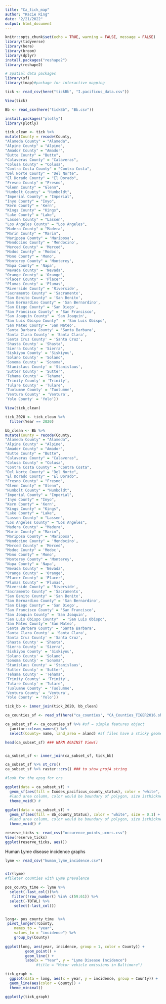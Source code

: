 ```yaml
---
title: "Ca_tick_map"
author: "Kacie Ring"
date: "2/21/2022"
output: html_document
---
```


```r

knitr::opts_chunk$set(echo = TRUE, warning = FALSE, message = FALSE)
library(tidyverse)
library(here)
library(broom)
library(dplyr)
install.packages("reshape2")
library(reshape2)

# Spatial data packages
library(sf)
library(tmap)#package for interactive mapping 

tick <- read_csv(here("tickBb", "I.pacificus_data.csv"))

View(tick)

Bb <- read_csv(here("tickBb", "Bb.csv"))

install.packages("plotly")
library(plotly)

```

```r

tick_clean <- tick %>% 
mutate(County = recode(County,
"Alameda County" = "Alameda", 
"Alpine County" = "Alpine",
"Amador County" = "Amador", 
"Butte County" = "Butte", 
"Calaveras County" = "Calaveras", 
"Colusa County" = "Colusa",
"Contra Costa County" = "Contra Costa", 
"Del Norte County" = "Del Norte", 
"El Dorado County" = "El Dorado", 
"Fresno County" = "Fresno", 
"Glenn County" = "Glenn", 
"Humbolt County" = "Humboldt", 
"Imperial County" = "Imperial", 
"Inyo County" = "Inyo", 
"Kern County" = 'Kern', 
"Kings County" = "Kings", 
"Lake County" = "Lake", 
"Lassen County" = "Lassen", 
"Los Angeles County" = "Los Angeles", 
"Madera County" = "Madera", 
"Marin County" = "Marin", 
"Mariposa County" = 'Mariposa', 
"Mendocino County" = 'Mendocino', 
"Merced County" = 'Merced', 
"Modoc County" = 'Modoc', 
"Mono County" = 'Mono', 
"Monterey County" = 'Monterey', 
"Napa County" = 'Napa',
"Nevada County" = 'Nevada',
"Orange County" = 'Orange', 
"Placer County" = 'Placer', 
"Plumas County" = 'Plumas', 
"Riverside County" = 'Riverside', 
"Sacramento County" = 'Sacramento', 
"San Benito County" = 'San Benito', 
"San Bernardino County" = 'San Bernardino',
"San Diego County" = 'San Diego', 
"San Francisco County" = 'San Francisco', 
"San Joaquin County" = 'San Joaquin', 
"San Luis Obispo County"  = 'San Luis Obispo', 
'San Mateo County'= 'San Mateo', 
'Santa Barbara County' = 'Santa Barbara', 
'Santa Clara County' = 'Santa Clara', 
'Santa Cruz County' = 'Santa Cruz', 
'Shasta County' = 'Shasta', 
'Sierra County' = 'Sierra', 
'Siskiyou County' = 'Siskiyou', 
'Solano County' = 'Solano', 
'Sonoma County' = 'Sonoma', 
'Stanislaus County' = 'Stanislaus', 
'Sutter County' = 'Sutter', 
'Tehama County' = 'Tehama', 
'Trinity County' = 'Trinity', 
'Tulare County' = 'Tulare', 
'Tuolumne County' = 'Tuolumne', 
'Ventura County' = 'Ventura', 
'Yolo County' = 'Yolo'))

View(tick_clean)

tick_2020 <- tick_clean %>%
  filter(Year == 2020)


```

```r

bb_clean <- Bb %>% 
mutate(County = recode(County,
"Alameda County" = "Alameda", 
"Alpine County" = "Alpine",
"Amador County" = "Amador", 
"Butte County" = "Butte", 
"Calaveras County" = "Calaveras", 
"Colusa County" = "Colusa",
"Contra Costa County" = "Contra Costa", 
"Del Norte County" = "Del Norte", 
"El Dorado County" = "El Dorado", 
"Fresno County" = "Fresno", 
"Glenn County" = "Glenn", 
"Humbolt County" = "Humboldt", 
"Imperial County" = "Imperial", 
"Inyo County" = "Inyo", 
"Kern County" = 'Kern', 
"Kings County" = "Kings", 
"Lake County" = "Lake", 
"Lassen County" = "Lassen", 
"Los Angeles County" = "Los Angeles", 
"Madera County" = "Madera", 
"Marin County" = "Marin", 
"Mariposa County" = 'Mariposa', 
"Mendocino County" = 'Mendocino', 
"Merced County" = 'Merced', 
"Modoc County" = 'Modoc', 
"Mono County" = 'Mono', 
"Monterey County" = 'Monterey', 
"Napa County" = 'Napa',
"Nevada County" = 'Nevada',
"Orange County" = 'Orange', 
"Placer County" = 'Placer', 
"Plumas County" = 'Plumas', 
"Riverside County" = 'Riverside', 
"Sacramento County" = 'Sacramento', 
"San Benito County" = 'San Benito', 
"San Bernardino County" = 'San Bernardino',
"San Diego County" = 'San Diego', 
"San Francisco County" = 'San Francisco', 
"San Joaquin County" = 'San Joaquin', 
"San Luis Obispo County"  = 'San Luis Obispo', 
'San Mateo County'= 'San Mateo', 
'Santa Barbara County' = 'Santa Barbara', 
'Santa Clara County' = 'Santa Clara', 
'Santa Cruz County' = 'Santa Cruz', 
'Shasta County' = 'Shasta', 
'Sierra County' = 'Sierra', 
'Siskiyou County' = 'Siskiyou', 
'Solano County' = 'Solano', 
'Sonoma County' = 'Sonoma', 
'Stanislaus County' = 'Stanislaus', 
'Sutter County' = 'Sutter', 
'Tehama County' = 'Tehama', 
'Trinity County' = 'Trinity', 
'Tulare County' = 'Tulare', 
'Tuolumne County' = 'Tuolumne', 
'Ventura County' = 'Ventura', 
'Yolo County' = 'Yolo'))


```


```r

tick_bb <- inner_join(tick_2020, bb_clean)


```



```r
ca_counties_sf <- read_sf(here("ca_counties", "CA_Counties_TIGER2016.shp"))
```

```r

ca_subset_sf <- ca_counties_sf %>% #sf = simple features object
  janitor::clean_names() %>%
  select(County= name, land_area = aland) #sf files have a sticky geometry (aka it automatically stays in the object)

head(ca_subset_sf) ### WARN AGAINST View()


ca_subset_sf <- inner_join(ca_subset_sf, tick_bb)

```


```r
ca_subset_sf %>% st_crs()
ca_subset_sf %>% raster::crs() ### to show proj4 string

#look for the epsg for crs

```



```r

ggplot(data = ca_subset_sf) +
  geom_sf(aes(fill = Ixodes_pacificus_county_status), color = "white", size = 0.1) +  #do not need to specify x and y 
  #land area column, color would be boundary of polygon, size isthickness of line 
  theme_void() #
 
ggplot(data = ca_subset_sf) +
  geom_sf(aes(fill = Bb_county_Status), color = "white", size = 0.1) +  #do not need to specify x and y 
  #land area column, color would be boundary of polygon, size isthickness of line 
  theme_void() #

```

```r

reserve_ticks <- read_csv("occurence_points_ucnrs.csv")
View(reserve_ticks)
ggplot(reserve_ticks, aes())

```


Human Lyme disease incidence graphs 

```r

lyme <- read_csv("human_lyme_incidence.csv")


str(lyme)
#fileter counties with Lyme prevalence 

pos_county_time <- lyme %>% 
  select(-last_col())%>%
   filter(!row_number() %in% c(59:61)) %>%
  select(-TOTAL) %>%
    select(-last_col())


long<- pos_county_time  %>% 
 pivot_longer(!County,
    names_to = "year",
    values_to = "incidence") %>% 
    group_by(County) 
 
ggplot(long, aes(year, incidence, group = 1, color = County)) +
         geom_point() +
         geom_line() +
         labs(x = "Year", y = "Lyme Disease Incidence") 
              #title = "Motor vehicle emissions in Baltimore")

tick_graph <- 
  ggplot(data = long, aes(x = year, y = incidence, group = County)) +
  geom_line(aes(color = County)) +
  theme_minimal()

ggplotly(tick_graph)

```

